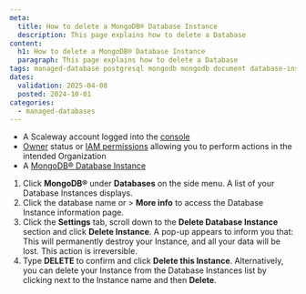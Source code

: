 ```yaml
---
meta:
  title: How to delete a MongoDB® Database Instance
  description: This page explains how to delete a Database
content:
  h1: How to delete a MongoDB® Database Instance
  paragraph: This page explains how to delete a Database
tags: managed-database postgresql mongodb mongodb document database-instance
dates:
  validation: 2025-04-08
  posted: 2024-10-01
categories:
  - managed-databases
---
```



<Requirements />

- A Scaleway account logged into the [console](https://console.scaleway.com)
- [Owner](/iam/concepts/#owner) status or [IAM permissions](/iam/concepts/#permission) allowing you to perform actions in the intended Organization
- A [MongoDB® Database Instance](/managed-mongodb-databases/quickstart)


1. Click **MongoDB®** under **Databases** on the side menu. A list of your Database Instances displays.
2. Click the database name or <Icon name="more" /> > **More info** to access the Database Instance information page.
3. Click the **Settings** tab, scroll down to the **Delete Database Instance** section and click **Delete Instance**. A pop-up appears to inform you that:
    <Message type="important">
      This will permanently destroy your Instance, and all your data will be lost. This action is irreversible.
    </Message>
4. Type **DELETE** to confirm and click **Delete this Instance**.
    <Message type="tip">
      Alternatively, you can delete your Instance from the Database Instances list by clicking <Icon name="more" /> next to the Instance name and then **Delete**.
    </Message>
